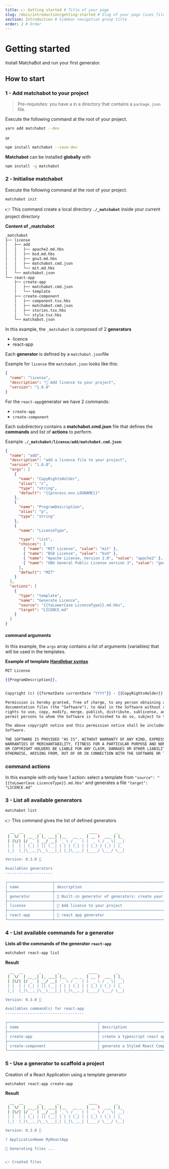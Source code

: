 ```yaml
---
title: 👉 Getting started # Title of your page
slug: /docs/introduction/getting-started # Slug of your page (uses file name as default)
section: Introduction # Sidebar navigation group title
order: 2 # Order
---
```


# Getting started

Install MatchaBot and run your first generator.

## How to start

### 1 - Add matchabot to your project

> Pre-requisites: you have a in a directory that contains a `package.json` file.

Execute the following command at the root of your project.

```bash
yarn add matchabot --dev
```

or

```bash
npm install matchabot --save-dev
```

**Matchabot** can be installed **globally** with

```bash
npm install -g matchabot
```

### 2️ - Initialise matchabot

Execute the following command at the root of your project.

```bash
matchabot init
```

👉 This command create a local directory **`./_matchabot`** inside your current project directory

**Content of \_matchabot**

```bash
_matchabot
├── license
│   ├── add
│   │   ├── apache2.md.hbs
│   │   ├── bsd.md.hbs
│   │   ├── gnu3.md.hbs
│   │   ├── matchabot.cmd.json
│   │   └── mit.md.hbs
│   └── matchabot.json
└── react-app
    ├── create-app
    │   ├── matchabot.cmd.json
    │   └── template
    ├── create-component
    │   ├── component.tsx.hbs
    │   ├── matchabot.cmd.json
    │   ├── stories.tsx.hbs
    │   └── style.tsx.hbs
    └── matchabot.json
```

In this example, the `_matchabot` is composed of 2 **generators**

- licence
- react-app

Each **generator** is defined by a `matchabot.json`file

Example for `license` the `matchabot.json` looks like this:

```json
{
  "name": "license",
  "description": "📃 Add licence to your project",
  "version": "1.0.0"
}
```

For the `react-app`generator we have 2 commands:

- `create-app`
- `create-component`

Each subdirectory contains a **matchabot.cmd.json** file that defines the **commands** and list of **actions** to perform.

Example **`./_matchabot/license/add/matchabot.cmd.json`**:

```json
{
  "name": "add",
  "description": "add a licence file to your project",
  "version": "1.0.0",
  "args": [
    {
      "name": "CopyRightsHolder",
      "alias": "c",
      "type": "string",
      "default": "{{process.env.LOGNAME}}"
    },
    {
      "name": "ProgramDescription",
      "alias": "p",
      "type": "string"
    },
    {
      "name": "LicenceType",

      "type": "list",
      "choices": [
        { "name": "MIT License", "value": "mit" },
        { "name": "BSD License", "value": "bsd" },
        { "name": "Apache License, Version 2.0", "value": "apache2" },
        { "name": "GNU General Public License version 3", "value": "gnu3" }
      ],
      "default": "MIT"
    }
  ],
  "actions": [
    {
      "type": "template",
      "name": "Generate Licence",
      "source": "{{toLowerCase LicenceType}}.md.hbs",
      "target": "LICENCE.md"
    }
  ]
}
```

#### command arguments

In this example, the `args` array contains a list of arguments (variables) that will be used in the templates.

**Example of template [Handlebar syntax](https://handlebarsjs.com/)**

```hbs
MIT License

{{ProgramDescription}}.


Copyright (c) {{formatDate currentDate "YYYY"}} - {{CopyRightsHolder}}

Permission is hereby granted, free of charge, to any person obtaining a copy of this software and associated
documentation files (the "Software"), to deal in the Software without restriction, including without limitation the
rights to use, copy, modify, merge, publish, distribute, sublicense, and/or sell copies of the Software, and to
permit persons to whom the Software is furnished to do so, subject to the following conditions:

The above copyright notice and this permission notice shall be included in all copies or substantial portions of the
Software.

THE SOFTWARE IS PROVIDED "AS IS", WITHOUT WARRANTY OF ANY KIND, EXPRESS OR IMPLIED, INCLUDING BUT NOT LIMITED TO THE
WARRANTIES OF MERCHANTABILITY, FITNESS FOR A PARTICULAR PURPOSE AND NONINFRINGEMENT. IN NO EVENT SHALL THE AUTHORS
OR COPYRIGHT HOLDERS BE LIABLE FOR ANY CLAIM, DAMAGES OR OTHER LIABILITY, WHETHER IN AN ACTION OF CONTRACT, TORT OR
OTHERWISE, ARISING FROM, OUT OF OR IN CONNECTION WITH THE SOFTWARE OR THE USE OR OTHER DEALINGS IN THE SOFTWARE.

```

### command actions

In this example with only have 1 action: select a template from `"source": "{{toLowerCase LicenceType}}.md.hbs"` and generates a file `"target": "LICENCE.md"`

### 3 - List all available generators

```bash
matchabot list
```

👉 This command gives the list of defined generators

```bash
  __  __       _       _             ____        _
 |  \/  | __ _| |_ ___| |__   __ _  | __ )  ___ | |_
 | |\/| |/ _` | __/ __| '_ \ / _` | |  _ \ / _ \| __|
 | |  | | (_| | || (__| | | | (_| | | |_) | (_) | |_
 |_|  |_|\__,_|\__\___|_| |_|\__,_| |____/ \___/ \__|

Version: 0.3.0 🍵

Availables generators
---------------------

┌────────────────────┬────────────────────────────────────────────────────────────────────────────────────────────────────────────────────────┬──────────┬────────────────────────────────────────────────────────────────────────────────┐
│ name               │ description                                                                                                            │ version  │ location                                                                       │
├────────────────────┼────────────────────────────────────────────────────────────────────────────────────────────────────────────────────────┼──────────┼────────────────────────────────────────────────────────────────────────────────┤
│ generator          │ 🤖 Built-in generator of generators: create your own generator                                                        │ 1.0.0    │ ./_matchabot/generator                                                         │
├────────────────────┼────────────────────────────────────────────────────────────────────────────────────────────────────────────────────────┼──────────┼────────────────────────────────────────────────────────────────────────────────┤
│ license            │ 📃 Add licence to your project                                                                                        │ 1.0.0    │ ./_matchabot/license                                                           │
├────────────────────┼────────────────────────────────────────────────────────────────────────────────────────────────────────────────────────┼──────────┼────────────────────────────────────────────────────────────────────────────────┤
│ react-app          │ 🚀 react app generator                                                                                                 │ 1.0.0    │ ./_matchabot/react-app                                                         │
└────────────────────┴────────────────────────────────────────────────────────────────────────────────────────────────────────────────────────┴──────────┴────────────────────────────────────────────────────────────────────────────────┘

```

### 4 - List available commands for a generator

**Lists all the commands of the generator `react-app`**

```bash
matchabot react-app list
```

**Result**

```bash
  __  __       _       _             ____        _
 |  \/  | __ _| |_ ___| |__   __ _  | __ )  ___ | |_
 | |\/| |/ _` | __/ __| '_ \ / _` | |  _ \ / _ \| __|
 | |  | | (_| | || (__| | | | (_| | | |_) | (_) | |_
 |_|  |_|\__,_|\__\___|_| |_|\__,_| |____/ \___/ \__|

Version: 0.3.0 🍵

Availables command(s) for react-app
-----------------------------------

┌────────────────────────────────────────┬────────────────────────────────────────────────────────────────────────────────────────────────────────────────────────┬──────────┬────────────────────────────────────────────────────────────────────────────────┐
│ name                                   │ description                                                                                                            │ version  │ location                                                                       │
├────────────────────────────────────────┼────────────────────────────────────────────────────────────────────────────────────────────────────────────────────────┼──────────┼────────────────────────────────────────────────────────────────────────────────┤
│ create-app                             │ create a typescript react app                                                                                          │ 1.0.0    │ ./_matchabot/react-app/create-app                                              │
├────────────────────────────────────────┼────────────────────────────────────────────────────────────────────────────────────────────────────────────────────────┼──────────┼────────────────────────────────────────────────────────────────────────────────┤
│ create-component                       │ generate a Styled React Component, and an associated story                                                             │ 1.0.0    │ ./_matchabot/react-app/create-component                                        │
└────────────────────────────────────────┴────────────────────────────────────────────────────────────────────────────────────────────────────────────────────────┴──────────┴────────────────────────────────────────────────────────────────────────────────┘

```

### 5 - Use a generator to scaffold a project

Creation of a React Application using a template generator

```bash
matchabot react-app create-app
```

**Result**

```bash
  __  __       _       _             ____        _
 |  \/  | __ _| |_ ___| |__   __ _  | __ )  ___ | |_
 | |\/| |/ _` | __/ __| '_ \ / _` | |  _ \ / _ \| __|
 | |  | | (_| | || (__| | | | (_| | | |_) | (_) | |_
 |_|  |_|\__,_|\__\___|_| |_|\__,_| |____/ \___/ \__|

Version: 0.3.0 🍵

? ApplicationName MyReactApp

🍵 Generating files ...


👉 Created files
```
